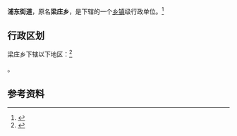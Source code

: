 {{中国乡级行政区|41/14/24/202/000}}

'''浦东街道'''，原名'''梁庄乡'''，是{{PRC admin/fullname|41/14/24/202/000|3}}下辖的一个[[乡镇|乡镇]]级行政单位。<ref>{{PRC admin/ref sgc|{{PRC admin/parent|41/14/24/202/000}}}}</ref>

== 行政区划 ==

梁庄乡下辖以下地区：<ref>{{PRC admin/ref sgc|41/14/24/202/000}}</ref>

{{PRC admin/children|41/14/24/202/000}}。

== 参考资料 ==

{{reflist}}

{{行政区划小作品}}
{{PRC admin/navcat|41/14/24/202/000}}